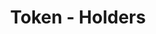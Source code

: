 ---
title: 'Token - Holders'
openapi: '/en/api-reference/openapi-en.json GET /token/{chain}/{tokenAddress}/holders'
---